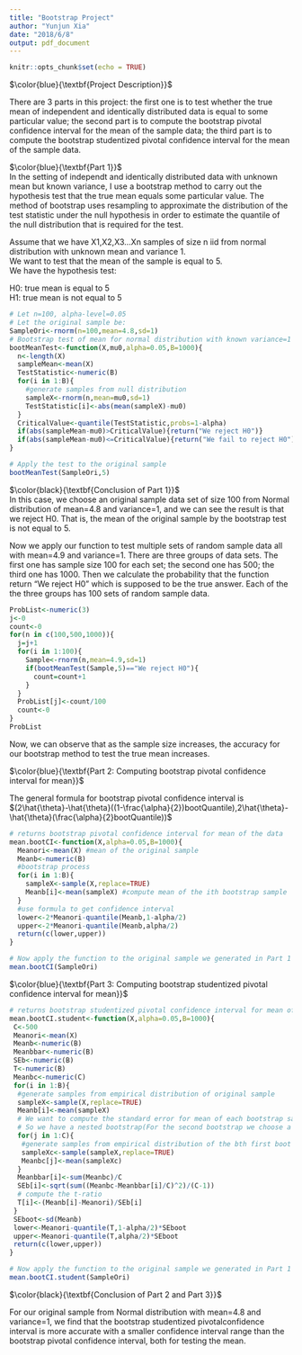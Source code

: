 ```yaml
---
title: "Bootstrap Project"
author: "Yunjun Xia"
date: "2018/6/8"
output: pdf_document
---
```


```r
knitr::opts_chunk$set(echo = TRUE)
```

$\color{blue}{\textbf{Project Description}}$   
  
There are 3 parts in this project: the first one is to test whether the true mean of independent and identically distributed data is equal to some particular value; the second part is to compute the bootstrap pivotal confidence interval for the mean of the sample data; the third part is to compute the bootstrap studentized pivotal confidence interval for the mean of the sample data.
    
    
$\color{blue}{\textbf{Part 1}}$    
In the setting of independt and identically distributed data with unknown mean but known variance, I use a bootstrap method to carry out the hypothesis 
test that the true mean equals some particular value. The method of bootstrap uses resampling to approximate the distribution of the test statistic under the null hypothesis in order to estimate the quantile of the null distribution that is required for the test.

Assume that we have X1,X2,X3...Xn samples of size n iid from normal distribution with unknown mean and variance 1.  
We want to test that the mean of the sample is equal to 5.  
We have the hypothesis test:  
   
H0: true mean is equal to 5   
H1: true mean is not equal to 5  
  
```r
# Let n=100, alpha-level=0.05
# Let the original sample be:
SampleOri<-rnorm(n=100,mean=4.8,sd=1)
# Bootstrap test of mean for normal distribution with known variance=1
bootMeanTest<-function(X,mu0,alpha=0.05,B=1000){
  n<-length(X)
  sampleMean<-mean(X)
  TestStatistic<-numeric(B)
  for(i in 1:B){
    #generate samples from null distribution
    sampleX<-rnorm(n,mean=mu0,sd=1)
    TestStatistic[i]<-abs(mean(sampleX)-mu0)
  }
  CriticalValue<-quantile(TestStatistic,probs=1-alpha)
  if(abs(sampleMean-mu0)>CriticalValue){return("We reject H0")}
  if(abs(sampleMean-mu0)<=CriticalValue){return("We fail to reject H0")}
}

# Apply the test to the original sample
bootMeanTest(SampleOri,5)
```

\newpage    
$\color{black}{\textbf{Conclusion of Part 1}}$  
In this case, we choose an original sample data set of size 100 from Normal distribution of mean=4.8 and variance=1, and we can see the result is that we reject H0. That is, the mean of the original sample by the bootstrap test is not equal to 5.   
    
Now we apply our function to test multiple sets of random sample data all with mean=4.9 and variance=1. There are three groups of data sets. The first one has sample size 100 for each set; the second one has 500; the third one has 1000. Then we calculate the probability that the function return "We reject H0" which is supposed to be the true answer. Each of the the three groups has 100 sets of random sample data.
   
         
```r
ProbList<-numeric(3)
j<-0
count<-0
for(n in c(100,500,1000)){
  j=j+1
  for(i in 1:100){
    Sample<-rnorm(n,mean=4.9,sd=1)
    if(bootMeanTest(Sample,5)=="We reject H0"){
      count=count+1
    }
  }
  ProbList[j]<-count/100
  count<-0
}
ProbList
```
   
Now, we can observe that as the sample size increases, the accuracy for our bootstrap method to test the true mean increases.
 
$\color{blue}{\textbf{Part 2: Computing bootstrap pivotal confidence interval for mean}}$   

The general formula for bootstrap pivotal confidence interval is $(2\hat{\theta}-\hat{\theta}((1-\frac{\alpha}{2})bootQuantile),2\hat{\theta}-\hat{\theta}(\frac{\alpha}{2}bootQuantile))$

```r
# returns bootstrap pivotal confidence interval for mean of the data
mean.bootCI<-function(X,alpha=0.05,B=1000){
  Meanori<-mean(X) #mean of the original sample
  Meanb<-numeric(B)
  #bootstrap process
  for(i in 1:B){
    sampleX<-sample(X,replace=TRUE)
    Meanb[i]<-mean(sampleX) #compute mean of the ith bootstrap sample
  }
  #use formula to get confidence interval
  lower<-2*Meanori-quantile(Meanb,1-alpha/2)
  upper<-2*Meanori-quantile(Meanb,alpha/2)
  return(c(lower,upper))
}

# Now apply the function to the original sample we generated in Part 1
mean.bootCI(SampleOri)
```

\newpage
$\color{blue}{\textbf{Part 3: Computing bootstrap studentized pivotal confidence interval for mean}}$   

```r
# returns bootstrap studentized pivotal confidence interval for mean of the data
mean.bootCI.student<-function(X,alpha=0.05,B=1000){
 C<-500
 Meanori<-mean(X)
 Meanb<-numeric(B)
 Meanbbar<-numeric(B)
 SEb<-numeric(B)
 T<-numeric(B)
 Meanbc<-numeric(C)
 for(i in 1:B){
  #generate samples from empirical distribution of original sample
  sampleX<-sample(X,replace=TRUE)
  Meanb[i]<-mean(sampleX)
  # We want to compute the standard error for mean of each bootstrap sample
  # So we have a nested bootstrap(For the second bootstrap we choose a large integer C=500)
  for(j in 1:C){
   #generate samples from empirical distribution of the bth first boot
   sampleXc<-sample(sampleX,replace=TRUE)
   Meanbc[j]<-mean(sampleXc)
  }
  Meanbbar[i]<-sum(Meanbc)/C
  SEb[i]<-sqrt(sum((Meanbc-Meanbbar[i]/C)^2)/(C-1))
  # compute the t-ratio
  T[i]<-(Meanb[i]-Meanori)/SEb[i]
 }
 SEboot<-sd(Meanb)
 lower<-Meanori-quantile(T,1-alpha/2)*SEboot
 upper<-Meanori-quantile(T,alpha/2)*SEboot
 return(c(lower,upper))
}

# Now apply the function to the original sample we generated in Part 1
mean.bootCI.student(SampleOri)

```

$\color{black}{\textbf{Conclusion of Part 2 and Part 3}}$ 
  
For our original sample from Normal distribution with mean=4.8 and variance=1, we find that the bootstrap studentized pivotalconfidence interval is more accurate with a smaller confidence interval range than the bootstrap pivotal confidence interval, both for testing the mean.
